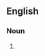 {{also|carpet munchers}}

==English==

===Noun===
{{head|en|noun plural form}}

# {{plural of|carpetmuncher|lang=en}}